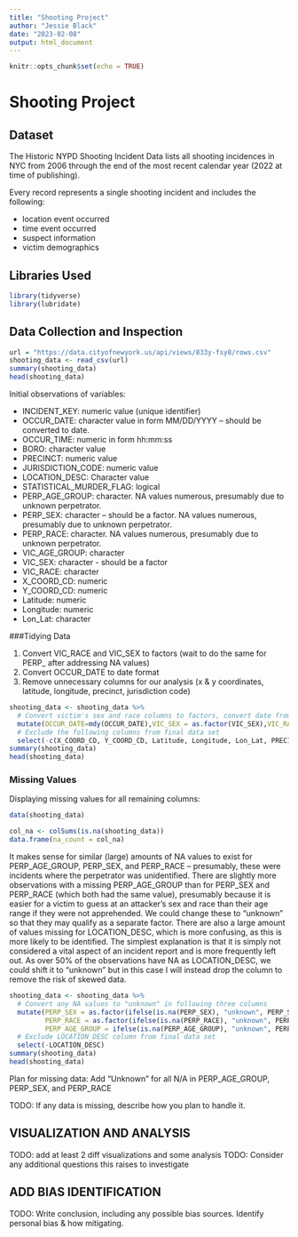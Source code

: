 ```yaml
---
title: "Shooting Project"
author: "Jessie Black"
date: "2023-02-08"
output: html_document
---
```


```r
knitr::opts_chunk$set(echo = TRUE)
```

# Shooting Project
## Dataset

The Historic NYPD Shooting Incident Data lists all shooting incidences in NYC from 2006 through the end of the most recent calendar year (2022 at time of publishing). 

Every record represents a single shooting incident and includes the following: 

- location event occurred
- time event occurred
- suspect information
- victim demographics


## Libraries Used
```r
library(tidyverse)
library(lubridate)
```

## Data Collection and Inspection

```r
url = "https://data.cityofnewyork.us/api/views/833y-fsy8/rows.csv"
shooting_data <- read_csv(url)
summary(shooting_data)
head(shooting_data)
```
Initial observations of variables:

- INCIDENT_KEY: numeric value (unique identifier)
- OCCUR_DATE: character value in form MM/DD/YYYY -- should be converted to date.
- OCCUR_TIME: numeric in form hh:mm:ss
- BORO: character value
- PRECINCT: numeric value
- JURISDICTION_CODE: numeric value 
- LOCATION_DESC: Character value
- STATISTICAL_MURDER_FLAG: logical
- PERP_AGE_GROUP: character. NA values numerous, presumably due to unknown perpetrator.
- PERP_SEX: character -- should be a factor. NA values numerous, presumably due to unknown perpetrator.
- PERP_RACE: character. NA values numerous, presumably due to unknown perpetrator.
- VIC_AGE_GROUP: character
- VIC_SEX: character - should be a factor
- VIC_RACE: character
- X_COORD_CD: numeric
- Y_COORD_CD: numeric
- Latitude: numeric
- Longitude: numeric
- Lon_Lat: character

###Tidying Data

1. Convert VIC_RACE and VIC_SEX to factors (wait to do the same for PERP_ after addressing NA values)
2. Convert OCCUR_DATE to date format
3. Remove unnecessary columns for our analysis (x & y coordinates, latitude, longitude, precinct, jurisdiction code)

```r
shooting_data <- shooting_data %>% 
  # Convert victim's sex and race columns to factors, convert date from number to date
  mutate(OCCUR_DATE=mdy(OCCUR_DATE),VIC_SEX = as.factor(VIC_SEX),VIC_RACE = as.factor(VIC_RACE)) %>%
  # Exclude the following columns from final data set
  select(-c(X_COORD_CD, Y_COORD_CD, Latitude, Longitude, Lon_Lat, PRECINCT, JURISDICTION_CODE))
summary(shooting_data)
head(shooting_data)
```

### Missing Values
Displaying missing values for all remaining columns:
```r
data(shooting_data)

col_na <- colSums(is.na(shooting_data))
data.frame(na_count = col_na)
```
It makes sense for similar (large) amounts of NA values to exist for PERP_AGE_GROUP, PERP_SEX, and PERP_RACE -- presumably, these were incidents where the perpetrator was unidentified. There are slightly more observations with a missing PERP_AGE_GROUP than for PERP_SEX and PERP_RACE (which both had the same value), presumably because it is easier for a victim to guess at an attacker's sex and race than their age range if they were not apprehended. We could change these to "unknown" so that they may qualify as a separate factor.
There are also a large amount of values missing for LOCATION_DESC, which is more confusing, as this is more likely to be identified. The simplest explanation is that it is simply not considered a vital aspect of an incident report and is more frequently left out. As over 50% of the observations have NA as LOCATION_DESC, we could shift it to "unknown" but in this case I will instead drop the column to remove the risk of skewed data.
``` r
shooting_data <- shooting_data %>% 
  # Convert any NA values to "unknown" in following three columns
  mutate(PERP_SEX = as.factor(ifelse(is.na(PERP_SEX), "unknown", PERP_SEX)), 
         PERP_RACE = as.factor(ifelse(is.na(PERP_RACE), "unknown", PERP_RACE)),
         PERP_AGE_GROUP = ifelse(is.na(PERP_AGE_GROUP), "unknown", PERP_AGE_GROUP)) %>%
  # Exclude LOCATION_DESC column from final data set
  select(-LOCATION_DESC)
summary(shooting_data)
head(shooting_data)
```
Plan for missing data:
Add "Unknown" for all N/A in PERP_AGE_GROUP, PERP_SEX, and PERP_RACE

TODO: If any data is missing, describe how you plan to handle it.

## VISUALIZATION AND ANALYSIS
TODO: add at least 2 diff visualizations and some analysis
TODO: Consider any additional questions this raises to investigate

## ADD BIAS IDENTIFICATION
TODO: Write conclusion, including any possible bias sources. Identify personal bias & how mitigating.
